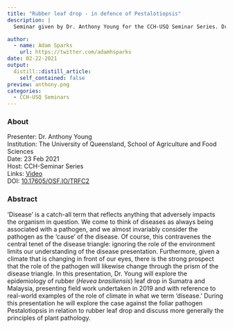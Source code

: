 ```yaml
---
title: "Rubber leaf drop - in defence of Pestalotiopsis"
description: |
  Seminar given by Dr. Anthony Young for the CCH-USQ Seminar Series. Dr. Young is a Senior Lecturer in Crop Protection at The University of Queensland, Gatton Campus. In this seminar, he will explore the epidemiology of rubber (_Hevea brasiliensis_) leaf drop in Sumatra and Malaysia, presenting field work undertaken in 2019 and with reference to real-world examples of the role of climate in what we term 'disease.'

author:
  - name: Adam Sparks
    url: https://twitter.com/adamhsparks
date: 02-22-2021
output:
  distill::distill_article:
    self_contained: false
preview: anthony.png
categories:
  - CCH-USQ Seminars
---
```


### About

Presenter: Dr. Anthony Young \
Institution: The University of Queensland, School of Agriculture and Food Sciences \
Date: 23 Feb 2021 \
Host: CCH-Seminar Series \
Links: [Video](https://youtu.be/mxSiEFcgLak) \
DOI: [10.17605/OSF.IO/TRFC2](https://doi.org/10.17605/OSF.IO/TRFC2)

### Abstract

'Disease' is a catch-all term that reflects anything that adversely impacts the organism in question.
We come to think of diseases as always being associated with a pathogen, and we almost invariably consider the pathogen as the 'cause' of the disease.
Of course, this contravenes the central tenet of the disease triangle: ignoring the role of the environment limits our understanding of the disease presentation.
Furthermore, given a climate that is changing in front of our eyes, there is the strong prospect that the role of the pathogen will likewise change through the prism of the disease triangle.
In this presentation, Dr. Young will explore the epidemiology of rubber (_Hevea brasiliensis_) leaf drop in Sumatra and Malaysia, presenting field work undertaken in 2019 and with reference to real-world examples of the role of climate in what we term 'disease.'
During this presentation he will explore the case against the foliar pathogen Pestalotiopsis in relation to rubber leaf drop and discuss more generally the principles of plant pathology.

